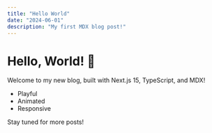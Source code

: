 ```yaml
---
title: "Hello World"
date: "2024-06-01"
description: "My first MDX blog post!"
---
```


# Hello, World! 👋

Welcome to my new blog, built with Next.js 15, TypeScript, and MDX!

- Playful
- Animated
- Responsive

Stay tuned for more posts! 